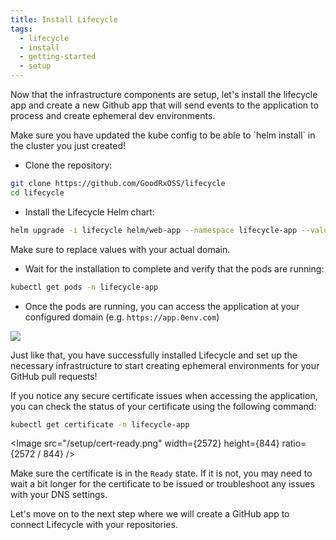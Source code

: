```yaml
---
title: Install Lifecycle
tags:
  - lifecycle
  - install
  - getting-started
  - setup
---
```



Now that the infrastructure components are setup, let's install the lifecycle app and create a new Github app that will send events to the application to process and create ephemeral dev environments.

<Callout type="info">
  Make sure you have updated the kube config to be able to `helm install` in the
  cluster you just created!
</Callout>

- Clone the repository:

```sh
git clone https://github.com/GoodRxOSS/lifecycle
cd lifecycle
```

- Install the Lifecycle Helm chart:

```sh
helm upgrade -i lifecycle helm/web-app --namespace lifecycle-app --values ./helm/environments/default/lifecycle.yaml --set components.web.ingress.hosts\[0\].host=app.<your_domain_here>
```

<Callout type="info">
  Make sure to replace values with your actual domain.
</Callout>

- Wait for the installation to complete and verify that the pods are running:

```sh
kubectl get pods -n lifecycle-app
```

- Once the pods are running, you can access the application at your configured domain (e.g. `https://app.0env.com`)

<Image src="/setup/app-installed.png" width={1890} height={1089} />

Just like that, you have successfully installed Lifecycle and set up the necessary infrastructure to start creating ephemeral environments for your GitHub pull requests!

If you notice any secure certificate issues when accessing the application, you can check the status of your certificate using the following command:

```sh
kubectl get certificate -n lifecycle-app
```

<Image
  src="/setup/cert-ready.png"
  width={2572}
  height={844}
  ratio={2572 / 844}
/>

Make sure the certificate is in the `Ready` state. If it is not, you may need to wait a bit longer for the certificate to be issued or troubleshoot any issues with your DNS settings.

Let's move on to the next step where we will create a GitHub app to connect Lifecycle with your repositories.
